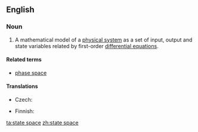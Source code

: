 ==English==
{{wikipedia}}
===Noun===
{{en-noun|sg=[[state]] [[space]]}}

# {{context|control engineering}} A mathematical model of a [[physical system]] as a set of input, output and state variables related by first-order [[differential equations]].

====Related terms====
* [[phase space]]

====Translations====
{{trans-top|(control engineering) a mathematical model}}
* Czech: {{t-|cs|stavový prostor|m}}
{{trans-mid}}
* Finnish: {{t|fi|tila-avaruus}}
{{trans-bottom}}

[[ta:state space]]
[[zh:state space]]